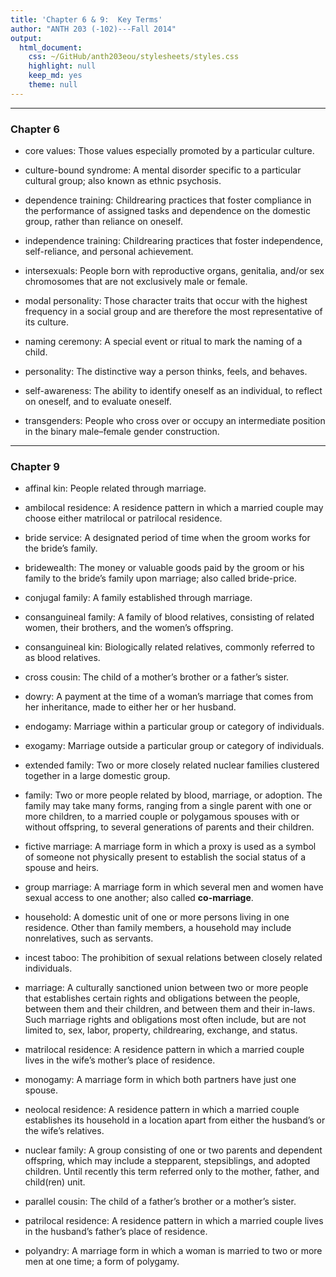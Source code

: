 ```yaml
---
title: 'Chapter 6 & 9:  Key Terms'
author: "ANTH 203 (-102)---Fall 2014"
output:
  html_document:
    css: ~/GitHub/anth203eou/stylesheets/styles.css
    highlight: null
    keep_md: yes
    theme: null
---
```


----------------------------

### Chapter 6

- core values:  Those values especially promoted by a particular culture.

- culture-bound syndrome: 	A mental disorder specific to a particular cultural group; also known as ethnic psychosis.

- dependence training:  Childrearing practices that foster compliance in the performance of assigned tasks and dependence on the domestic group, rather than reliance on oneself.

- independence training:  Childrearing practices that foster independence, self-reliance, and personal achievement.

- intersexuals:  People born with reproductive organs, genitalia, and/or sex chromosomes that are not exclusively male or female.

- modal personality:  Those character traits that occur with the highest frequency in a social group and are therefore the most representative of its culture.

- naming ceremony:  A special event or ritual to mark the naming of a child.

- personality:  The distinctive way a person thinks, feels, and behaves.

- self-awareness:  The ability to identify oneself as an individual, to reflect on oneself, and to evaluate oneself.

- transgenders:  People who cross over or occupy an intermediate position in the binary male–female gender construction.

------------

### Chapter 9

- affinal kin:  People related through marriage.

- ambilocal residence:  A residence pattern in which a married couple may choose either matrilocal or patrilocal residence.

- bride service: 	A designated period of time when the groom works for the bride’s family.

- bridewealth: 	The money or valuable goods paid by the groom or his family to the bride's family upon marriage; also called bride-price.

- conjugal family: 	A family established through marriage.

- consanguineal family: 	A family of blood relatives, consisting of related women, their brothers, and the women's offspring.

- consanguineal kin: 	Biologically related relatives, commonly referred to as blood relatives.

- cross cousin: 	The child of a mother's brother or a father's sister.

- dowry: 	A payment at the time of a woman's marriage that comes from her inheritance, made to either her or her husband.

- endogamy:  Marriage within a particular group or category of individuals.

- exogamy: 	Marriage outside a particular group or category of individuals.

- extended family: 	Two or more closely related nuclear families clustered together in a large domestic group.

- family: 	Two or more people related by blood, marriage, or adoption. The family may take many forms, ranging from a single parent with one or more children, to a married couple or polygamous spouses with or without offspring, to several generations of parents and their children.

- fictive marriage: 	A marriage form in which a proxy is used as a symbol of someone not physically present to establish the social status of a spouse and heirs.

- group marriage: 	A marriage form in which several men and women have sexual access to one another; also called __co-marriage__.

- household: 	A domestic unit of one or more persons living in one residence. Other than family members, a household may include nonrelatives, such as servants.

- incest taboo: 	The prohibition of sexual relations between closely related individuals.

- marriage: 	A culturally sanctioned union between two or more people that establishes certain rights and obligations between the people, between them and their children, and between them and their in-laws. Such marriage rights and obligations most often include, but are not limited to, sex, labor, property, childrearing, exchange, and status.

- matrilocal residence: 	A residence pattern in which a married couple lives in the wife’s mother's place of residence.

- monogamy: 	A marriage form in which both partners have just one spouse.

- neolocal residence: 	A residence pattern in which a married couple establishes its household in a location apart from either the husband's or the wife's relatives.

- nuclear family: 	A group consisting of one or two parents and dependent offspring, which may include a stepparent, stepsiblings, and adopted children. Until recently this term referred only to the mother, father, and child(ren) unit.

- parallel cousin: 	The child of a father's brother or a mother's sister.

- patrilocal residence: 	A residence pattern in which a married couple lives in the husband’s father's place of residence.

- polyandry: 	A marriage form in which a woman is married to two or more men at one time; a form of polygamy.